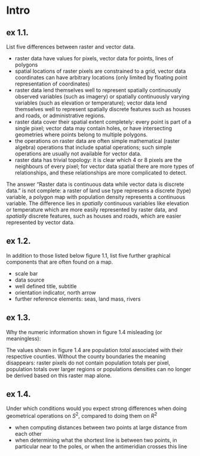 # Intro

## ex 1.1. 

List five differences between raster and vector data.

- raster data have values for pixels, vector data for points, lines of polygons
- spatial locations of raster pixels are constrained to a grid,
  vector data coordinates can have arbitrary locations (only limited
  by floating point representation of coordinates)
- raster data lend themselves well to represent spatially
  continuously observed variables (such as imagery) or spatially
  continuously varying variables (such as elevation or temperature);
  vector data lend themselves well to represent spatially discrete
  features such as houses and roads, or administrative regions.
- raster data cover their spatial extent completely: every point
  is part of a single pixel; vector data may contain holes, or have
  intersecting geometries where points belong to multiple polygons.
- the operations on raster data are often simple mathematical
  (raster algebra) operations that include spatial operations; such 
  simple operations are usually not available for vector data.
- raster data has trivial topology: it is clear which 4 or 8 pixels
  are the neighbours of every pixel; for vector data spatial there
  are more types of relationships, and these relationships are more
  complicated to detect.

The answer "Raster data is continuous data while vector data is
discrete data." is not complete: a raster of land use type represens
a discrete (type) variable, a polygon map with population density
represents a continuous variable. The difference lies in _spatially_
continuous variables like elevation or temperature which are
more easily represented by raster data, and _spatially_ discrete
features, such as houses and roads, which are easier represented
by vector data.

## ex 1.2. 

In addition to those listed below figure 1.1, list five further graphical components that are often found on a map.

* scale bar
* data source
* well defined title, subtitle
* orientation indicator, north arrow
* further reference elements: seas, land mass, rivers

## ex 1.3. 

Why the numeric information shown in figure 1.4 misleading (or meaningless):

The values shown in figure 1.4 are population _total_ associated
with their respective counties.  Without the county boundaries the
meaning disappears: raster pixels do not contain population totals
per pixel, population totals over larger regions or populations
densities can no longer be derived based on this raster map alone.

## ex 1.4. 

Under which conditions would you expect strong differences when doing geometrical operations on $S^2$, compared to doing them on $R^2$

* when computing distances between two points at large distance from each other
* when determining what the shortest line is between two points,
  in particular near to the poles, or when the antimeridian crosses
  this line

